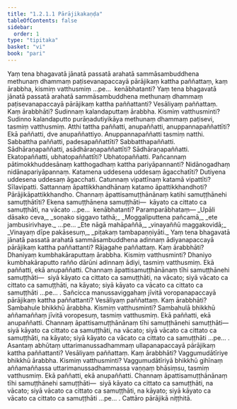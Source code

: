 ```yaml
---
title: "1.2.1.1 Pārājikakaṇḍa"
tableOfContents: false
sidebar:
  order: 1
type: "tipitaka"
basket: "vi"
book: "pari"
---
```



<DynamicBreadcrumb />

<Division number="188" book="pari" bookNo="5" page="83">

<Paragraph number="595" book="pari">
Yaṃ tena bhagavatā jānatā passatā arahatā sammāsambuddhena methunaṃ dhammaṃ paṭisevanapaccayā pārājikaṃ kattha paññattaṃ, kaṃ ārabbha, kismiṃ vatthusmiṃ …pe…  kenābhatanti?
</Paragraph>

<Paragraph number="596" book="pari">
Yaṃ tena bhagavatā jānatā passatā arahatā sammāsambuddhena methunaṃ dhammaṃ paṭisevanapaccayā pārājikaṃ kattha paññattanti? Vesāliyaṃ paññattaṃ. Kaṃ ārabbhāti? Sudinnaṃ kalandaputtaṃ ārabbha. Kismiṃ vatthusminti? Sudinno kalandaputto purāṇadutiyikāya methunaṃ dhammaṃ paṭisevi, tasmiṃ vatthusmiṃ. Atthi tattha paññatti, anupaññatti, anuppannapaññattīti? Ekā paññatti, dve anupaññattiyo. Anuppannapaññatti tasmiṃ natthi. Sabbattha paññatti, padesapaññattīti? Sabbatthapaññatti. Sādhāraṇapaññatti, asādhāraṇapaññattīti? Sādhāraṇapaññatti. Ekatopaññatti, ubhatopaññattīti? Ubhatopaññatti. Pañcannaṃ pātimokkhuddesānaṃ katthogadhaṃ kattha pariyāpannanti? Nidānogadhaṃ nidānapariyāpannaṃ. Katamena uddesena uddesaṃ āgacchatīti? Dutiyena uddesena uddesaṃ āgacchati. Catunnaṃ vipattīnaṃ katamā vipattīti? Sīlavipatti. Sattannaṃ āpattikkhandhānaṃ katamo āpattikkhandhoti? Pārājikāpattikkhandho. Channaṃ āpattisamuṭṭhānānaṃ katihi samuṭṭhānehi samuṭṭhātīti? Ekena samuṭṭhānena samuṭṭhāti—  kāyato ca cittato ca samuṭṭhāti, na vācato …pe…  kenābhatanti? Paramparābhataṃ—
</Paragraph>

<Paragraph number="597" type="verses" book="pari">
_Upāli dāsako ceva,_  
_soṇako siggavo tathā;_  
_Moggaliputtena pañcamā,_  
_ete jambusirivhaye._  


</Paragraph>
</Division>

<Paragraph number="598" type="center" book="pari">
…pe…


</Paragraph>

<Paragraph number="599" type="verses" book="pari">
_Ete nāgā mahāpaññā,_  
_vinayaññū maggakovidā;_  
_Vinayaṃ dīpe pakāsesuṃ,_  
_piṭakaṃ tambapaṇṇiyāti._  

</Paragraph>

<Division number="189" book="pari" bookNo="5" page="84">

<Paragraph number="600" book="pari">
Yaṃ tena bhagavatā jānatā passatā arahatā sammāsambuddhena adinnaṃ ādiyanapaccayā pārājikaṃ kattha paññattanti? Rājagahe paññattaṃ. Kaṃ ārabbhāti? Dhaniyaṃ kumbhakāraputtaṃ ārabbha. Kismiṃ vatthusminti? Dhaniyo kumbhakāraputto rañño dārūni adinnaṃ ādiyi, tasmiṃ vatthusmiṃ. Ekā paññatti, ekā anupaññatti. Channaṃ āpattisamuṭṭhānānaṃ tīhi samuṭṭhānehi samuṭṭhāti—  siyā kāyato ca cittato ca samuṭṭhāti, na vācato; siyā vācato ca cittato ca samuṭṭhāti, na kāyato; siyā kāyato ca vācato ca cittato ca samuṭṭhāti …pe… .
</Paragraph>

</Division>
<Division number="190" book="pari" bookNo="5" page="84">

<Paragraph number="601" book="pari">
Sañcicca manussaviggahaṃ jīvitā voropanapaccayā pārājikaṃ kattha paññattanti? Vesāliyaṃ paññattaṃ. Kaṃ ārabbhāti? Sambahule bhikkhū ārabbha. Kismiṃ vatthusminti? Sambahulā bhikkhū aññamaññaṃ jīvitā voropesuṃ, tasmiṃ vatthusmiṃ. Ekā paññatti, ekā anupaññatti. Channaṃ āpattisamuṭṭhānānaṃ tīhi samuṭṭhānehi samuṭṭhāti—  siyā kāyato ca cittato ca samuṭṭhāti, na vācato; siyā vācato ca cittato ca samuṭṭhāti, na kāyato; siyā kāyato ca vācato ca cittato ca samuṭṭhāti …pe… .
</Paragraph>

</Division>
<Division number="191" book="pari" bookNo="5" page="84">

<Paragraph number="602" book="pari">
Asantaṃ abhūtaṃ uttarimanussadhammaṃ ullapanapaccayā pārājikaṃ kattha paññattanti? Vesāliyaṃ paññattaṃ. Kaṃ ārabbhāti? Vaggumudātīriye bhikkhū ārabbha. Kismiṃ vatthusminti? Vaggumudātīriyā bhikkhū gihīnaṃ aññamaññassa uttarimanussadhammassa vaṇṇaṃ bhāsiṃsu, tasmiṃ vatthusmiṃ. Ekā paññatti, ekā anupaññatti. Channaṃ āpattisamuṭṭhānānaṃ tīhi samuṭṭhānehi samuṭṭhāti—  siyā kāyato ca cittato ca samuṭṭhāti, na vācato; siyā vācato ca cittato ca samuṭṭhāti, na kāyato; siyā kāyato ca vācato ca cittato ca samuṭṭhāti …pe… .

</Paragraph>
</Division>

<Paragraph number="603" type="center" book="pari">
Cattāro pārājikā niṭṭhitā.
</Paragraph>
